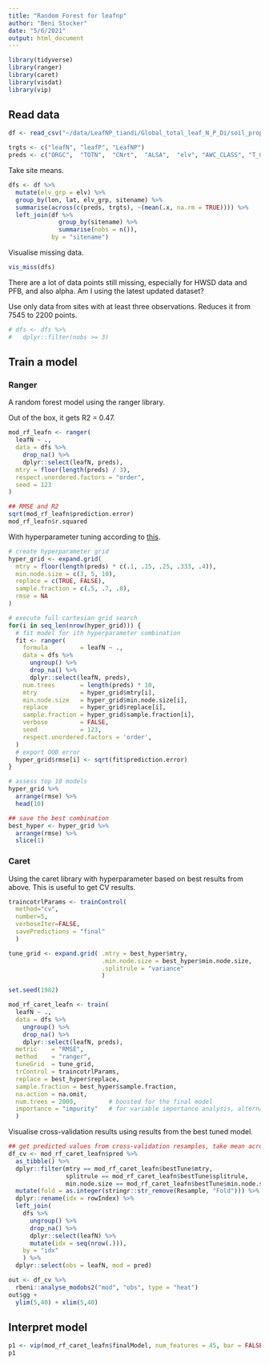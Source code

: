 ```yaml
---
title: "Random Forest for leafnp"
author: "Beni Stocker"
date: "5/6/2021"
output: html_document
---
```


```r
library(tidyverse)
library(ranger)
library(caret)
library(visdat)
library(vip)
```

## Read data

```r
df <- read_csv("~/data/LeafNP_tiandi/Global_total_leaf_N_P_Di/soil_property_extraction_20210323/global_leaf_NP_with_soil_property_from_HWSD_WISE_GSDE_Pmodel_Ndep_GTI_CO2_25032021.csv")

trgts <- c("leafN", "leafP", "LeafNP")
preds <- c("ORGC",  "TOTN",  "CNrt",  "ALSA",  "elv", "AWC_CLASS", "T_GRAVEL",  "T_SAND",  "T_SILT",  "T_CLAY",  "T_REF_BULK_DENSITY",  "T_BULK_DENSITY",  "T_OC",  "T_PH_H2O", "T_CEC_CLAY",  "T_CEC_SOIL",  "T_BS",  "T_TEB",  "T_CACO3",  "T_ESP",  "T_ECE",  "PBR", "PHH2O",  "gti",  "ndep",  "co2",  "mat",  "matgs",  "tmonthmin",  "tmonthmax", "ndaysgs",  "mai",  "maigs",  "map",  "pmonthmin",  "mapgs",  "mavgs",  "mav", "alpha",  "vcmax25",  "jmax25",  "gs_accl",  "aet",  "ai",  "cwdx80")
```

Take site means.
```r
dfs <- df %>% 
  mutate(elv_grp = elv) %>% 
  group_by(lon, lat, elv_grp, sitename) %>% 
  summarise(across(c(preds, trgts), ~(mean(.x, na.rm = TRUE)))) %>% 
  left_join(df %>% 
              group_by(sitename) %>% 
              summarise(nobs = n()),
            by = "sitename")
```

Visualise missing data.
```r
vis_miss(dfs)
```
There are a lot of data points still missing, especially for HWSD data and PFB, and also alpha. Am I using the latest updated dataset? 

Use only data from sites with at least three observations. Reduces it from 7545 to 2200 points.
```r
# dfs <- dfs %>% 
#   dplyr::filter(nobs >= 3)
```


## Train a model

### Ranger

A random forest model using the ranger library.

Out of the box, it gets R2 = 0.47.

```r
mod_rf_leafn <- ranger(
  leafN ~ ., 
  data = dfs %>% 
    drop_na() %>% 
    dplyr::select(leafN, preds),
  mtry = floor(length(preds) / 3),
  respect.unordered.factors = "order",
  seed = 123
)

## RMSE and R2
sqrt(mod_rf_leafn$prediction.error)
mod_rf_leafn$r.squared
```

With hyperparameter tuning according to [this](https://bradleyboehmke.github.io/HOML/random-forest.html).
```r
# create hyperparameter grid
hyper_grid <- expand.grid(
  mtry = floor(length(preds) * c(.1, .15, .25, .333, .4)),
  min.node.size = c(3, 5, 10), 
  replace = c(TRUE, FALSE),                               
  sample.fraction = c(.5, .7, .8),                       
  rmse = NA                                               
)

# execute full cartesian grid search
for(i in seq_len(nrow(hyper_grid))) {
  # fit model for ith hyperparameter combination
  fit <- ranger(
    formula         = leafN ~ ., 
    data = dfs %>% 
      ungroup() %>% 
      drop_na() %>% 
      dplyr::select(leafN, preds),
    num.trees       = length(preds) * 10,
    mtry            = hyper_grid$mtry[i],
    min.node.size   = hyper_grid$min.node.size[i],
    replace         = hyper_grid$replace[i],
    sample.fraction = hyper_grid$sample.fraction[i],
    verbose         = FALSE,
    seed            = 123,
    respect.unordered.factors = 'order',
  )
  # export OOB error 
  hyper_grid$rmse[i] <- sqrt(fit$prediction.error)
}

# assess top 10 models
hyper_grid %>%
  arrange(rmse) %>%
  head(10)

## save the best combination
best_hyper <- hyper_grid %>% 
  arrange(rmse) %>% 
  slice(1)
```

### Caret

Using the caret library with hyperparameter based on best results from above. This is useful to get CV results.
```r
traincotrlParams <- trainControl( 
  method="cv", 
  number=5, 
  verboseIter=FALSE,
  savePredictions = "final"
  )

tune_grid <- expand.grid( .mtry = best_hyper$mtry, 
                          .min.node.size = best_hyper$min.node.size,
                          .splitrule = "variance"
                          ) 

set.seed(1982)

mod_rf_caret_leafn <- train(
  leafN ~ .,
  data = dfs %>% 
    ungroup() %>% 
    drop_na() %>% 
    dplyr::select(leafN, preds),
  metric    = "RMSE",
  method    = "ranger",
  tuneGrid  = tune_grid,
  trControl = traincotrlParams,
  replace = best_hyper$replace,
  sample.fraction = best_hyper$sample.fraction,
  na.action = na.omit,
  num.trees = 2000,         # boosted for the final model
  importance = "impurity"   # for variable importance analysis, alternative: "permutation"
  )
```

Visualise cross-validation results using results from the best tuned model.
```r
## get predicted values from cross-validation resamples, take mean across repetitions
df_cv <- mod_rf_caret_leafn$pred %>% 
  as_tibble() %>% 
  dplyr::filter(mtry == mod_rf_caret_leafn$bestTune$mtry, 
                splitrule == mod_rf_caret_leafn$bestTune$splitrule, 
                min.node.size == mod_rf_caret_leafn$bestTune$min.node.size) %>%
  mutate(fold = as.integer(stringr::str_remove(Resample, "Fold"))) %>% 
  dplyr::rename(idx = rowIndex) %>% 
  left_join(
    dfs %>% 
      ungroup() %>% 
      drop_na() %>% 
      dplyr::select(leafN) %>% 
      mutate(idx = seq(nrow(.))),
    by = "idx"
    ) %>% 
  dplyr::select(obs = leafN, mod = pred)

out <- df_cv %>% 
  rbeni::analyse_modobs2("mod", "obs", type = "heat")
out$gg +
  ylim(5,40) + xlim(5,40)
```

## Interpret model

```r
p1 <- vip(mod_rf_caret_leafn$finalModel, num_features = 45, bar = FALSE)
p1
```